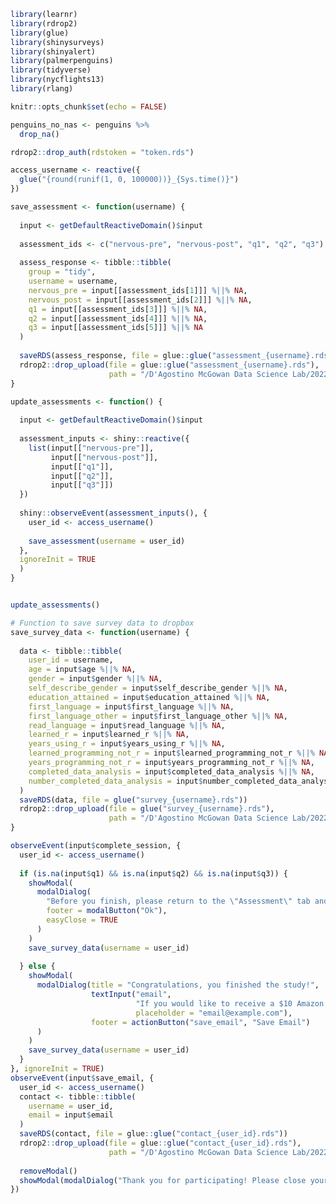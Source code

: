 ```r
library(learnr)
library(rdrop2)
library(glue)
library(shinysurveys)
library(shinyalert)
library(palmerpenguins)
library(tidyverse)
library(nycflights13)
library(rlang)

knitr::opts_chunk$set(echo = FALSE)
```

```r
penguins_no_nas <- penguins %>%
  drop_na()
```

```r
rdrop2::drop_auth(rdstoken = "token.rds")
```


```r

access_username <- reactive({
  glue("{round(runif(1, 0, 100000))}_{Sys.time()}")
})

save_assessment <- function(username) {
  
  input <- getDefaultReactiveDomain()$input
  
  assessment_ids <- c("nervous-pre", "nervous-post", "q1", "q2", "q3")
  
  assess_response <- tibble::tibble(
    group = "tidy",
    username = username,
    nervous_pre = input[[assessment_ids[1]]] %||% NA,
    nervous_post = input[[assessment_ids[2]]] %||% NA,
    q1 = input[[assessment_ids[3]]] %||% NA,
    q2 = input[[assessment_ids[4]]] %||% NA,
    q3 = input[[assessment_ids[5]]] %||% NA
  )
  
  saveRDS(assess_response, file = glue::glue("assessment_{username}.rds"))
  rdrop2::drop_upload(file = glue::glue("assessment_{username}.rds"),
                      path = "/D'Agostino McGowan Data Science Lab/2022/learnr_results/")
}

update_assessments <- function() {
  
  input <- getDefaultReactiveDomain()$input
  
  assessment_inputs <- shiny::reactive({
    list(input[["nervous-pre"]],
         input[["nervous-post"]],
         input[["q1"]],
         input[["q2"]],
         input[["q3"]])
  })
  
  shiny::observeEvent(assessment_inputs(), {
    user_id <- access_username()
    
    save_assessment(username = user_id)
  }, 
  ignoreInit = TRUE
  )
}


update_assessments()

# Function to save survey data to dropbox
save_survey_data <- function(username) {
  
  data <- tibble::tibble(
    user_id = username,
    age = input$age %||% NA,
    gender = input$gender %||% NA,
    self_describe_gender = input$self_describe_gender %||% NA,
    education_attained = input$education_attained %||% NA,
    first_language = input$first_language %||% NA,
    first_language_other = input$first_language_other %||% NA,
    read_language = input$read_language %||% NA,
    learned_r = input$learned_r %||% NA,
    years_using_r = input$years_using_r %||% NA,
    learned_programming_not_r = input$learned_programming_not_r %||% NA,
    years_programming_not_r = input$years_programming_not_r %||% NA,
    completed_data_analysis = input$completed_data_analysis %||% NA,
    number_completed_data_analysis = input$number_completed_data_analysis %||% NA
  )
  saveRDS(data, file = glue("survey_{username}.rds"))
  rdrop2::drop_upload(file = glue("survey_{username}.rds"),
                      path = "/D'Agostino McGowan Data Science Lab/2022/survey_results/")
}

observeEvent(input$complete_session, {
  user_id <- access_username()
  
  if (is.na(input$q1) && is.na(input$q2) && is.na(input$q3)) {
    showModal(
      modalDialog(
        "Before you finish, please return to the \"Assessment\" tab and complete the 3 question assessment",
        footer = modalButton("Ok"),
        easyClose = TRUE
      )
    ) 
    save_survey_data(username = user_id)
    
  } else {
    showModal(
      modalDialog(title = "Congratulations, you finished the study!",
                  textInput("email", 
                            "If you would like to receive a $10 Amazon gift card, please provide your email.", 
                            placeholder = "email@example.com"),
                  footer = actionButton("save_email", "Save Email")
      )
    )
    save_survey_data(username = user_id)
  } 
}, ignoreInit = TRUE)
observeEvent(input$save_email, {
  user_id <- access_username()
  contact <- tibble::tibble(
    username = user_id,
    email = input$email
  )
  saveRDS(contact, file = glue::glue("contact_{user_id}.rds"))
  rdrop2::drop_upload(file = glue::glue("contact_{user_id}.rds"),
                      path = "/D'Agostino McGowan Data Science Lab/2022/learnr_results/")
  
  removeModal()
  showModal(modalDialog("Thank you for participating! Please close your browser window now.", footer = NULL))
})
```